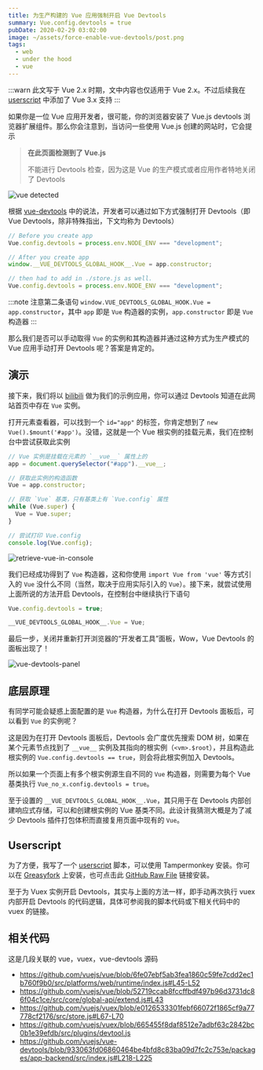 ```yaml
---
title: 为生产构建的 Vue 应用强制开启 Vue Devtools
summary: Vue.config.devtools = true
pubDate: 2020-02-29 03:02:00
image: ~/assets/force-enable-vue-devtools/post.png
tags:
  - web
  - under the hood
  - vue
---
```


:::warn
此文写于 Vue 2.x 时期，文中内容也仅适用于 Vue 2.x。不过后续我在 [userscript](#userscript) 中添加了 Vue 3.x 支持
:::

如果你是一位 Vue 应用开发者，很可能，你的浏览器安装了 Vue.js devtools 浏览器扩展组件。那么你会注意到，当访问一些使用 Vue.js 创建的网站时，它会提示

> **在此页面检测到了 Vue.js**
>
> 不能进行 Devtools 检查，因为这是 Vue 的生产模式或者应用作者特地关闭了 Devtools

![vue detected](~/assets/force-enable-vue-devtools/vue-detected.png)

根据 [vue-devtools](https://github.com/vuejs/devtools/tree/v5.3.4#force-enable-the-devtools)
中的说法，开发者可以通过如下方式强制打开 Devtools（即 Vue Devtools，除非特殊指出，下文均称为 Devtools）

```javascript
// Before you create app
Vue.config.devtools = process.env.NODE_ENV === "development";

// After you create app
window.__VUE_DEVTOOLS_GLOBAL_HOOK__.Vue = app.constructor;

// then had to add in ./store.js as well.
Vue.config.devtools = process.env.NODE_ENV === "development";
```

:::note
注意第二条语句 `window.VUE_DEVTOOLS_GLOBAL_HOOK.Vue = app.constructor`，其中 `app` 即是 `Vue` 构造器的实例，`app.constructor` 即是 `Vue` 构造器
:::

那么我们是否可以手动取得 `Vue` 的实例和其构造器并通过这种方式为生产模式的 Vue 应用手动打开 Devtools 呢？答案是肯定的。

## 演示

接下来，我们将以 [bilibili](https://www.bilibili.com/) 做为我们的示例应用，你可以通过 Devtools 知道在此网站首页中存在 `Vue` 实例。

打开元素查看器，可以找到一个 `id="app"` 的标签，你肯定想到了 `new Vue().$mount('#app')`。没错，这就是一个 Vue 根实例的挂载元素，我们在控制台中尝试获取此实例

```javascript
// Vue 实例是挂载在元素的 `__vue__` 属性上的
app = document.querySelector("#app").__vue__;

// 获取此实例的构造函数
Vue = app.constructor;

// 获取 `Vue` 基类，只有基类上有 `Vue.config` 属性
while (Vue.super) {
  Vue = Vue.super;
}

// 尝试打印 Vue.config
console.log(Vue.config);
```

![retrieve-vue-in-console](~/assets/force-enable-vue-devtools/retrieve-vue-in-console.png)

我们已经成功得到了 `Vue` 构造器，这和你使用 `import Vue from 'vue'` 等方式引入的 `Vue` 没什么不同（当然，取决于应用实际引入的 `Vue`）。接下来，就尝试使用上面所说的方法开启 Devtools，在控制台中继续执行下语句

```javascript
Vue.config.devtools = true;

__VUE_DEVTOOLS_GLOBAL_HOOK__.Vue = Vue;
```

最后一步，关闭并重新打开浏览器的“开发者工具”面板，Wow，Vue Devtools 的面板出现了！

![vue-devtools-panel](~/assets/force-enable-vue-devtools/vue-devtools-panel.png)

## 底层原理

有同学可能会疑惑上面配置的是 `Vue` 构造器，为什么在打开 Devtools 面板后，可以看到 `Vue` 的实例呢？

这是因为在打开 Devtools 面板后，Devtools 会广度优先搜索 DOM 树，如果在某个元素节点找到了 `__vue__` 实例及其指向的根实例（`<vm>.$root`），并且构造此根实例的 `Vue.config.devtools == true`，则会将此根实例加入 Devtools。

所以如果一个页面上有多个根实例源生自不同的 `Vue` 构造器，则需要为每个 Vue 基类执行 `Vue_no_x.config.devtools = true`。

至于设置的 `__VUE_DEVTOOLS_GLOBAL_HOOK__.Vue`，其只用于在 Devtools 内部创建响应式存储，可以和创建根实例的 Vue 基类不同。此设计我猜测大概是为了减少 Devtools 插件打包体积而直接复用页面中现有的 `Vue`。

## Userscript

为了方便，我写了一个 [userscript](https://github.com/EHfive/userscripts/blob/master/userscripts/enbale-vue-devtools/src/main.js)
脚本，可以使用 Tampermonkey 安装。你可以在 [Greasyfork](https://greasyfork.org/scripts/396985-enable-vue-devtools)
上安装，也可点击此 [GitHub Raw File](https://github.com/EHfive/userscripts/raw/master/userscripts/enbale-vue-devtools/dist/enable-vue-devtools.user.js) 链接安装。

至于为 Vuex 实例开启 Devtools，其实与上面的方法一样，即手动再次执行 vuex 内部开启 Devtools 的代码逻辑，具体可参阅我的脚本代码或下相关代码中的 vuex 的链接。

## 相关代码

这是几段关联的 vue，vuex，vue-devtools 源码

- https://github.com/vuejs/vue/blob/6fe07ebf5ab3fea1860c59fe7cdd2ec1b760f9b0/src/platforms/web/runtime/index.js#L45-L52
- https://github.com/vuejs/vue/blob/52719ccab8fccffbdf497b96d3731dc86f04c1ce/src/core/global-api/extend.js#L43
- https://github.com/vuejs/vuex/blob/e0126533301febf66072f1865cf9a77778cf2176/src/store.js#L67-L70
- https://github.com/vuejs/vuex/blob/665455f8daf8512e7adbf63c2842bc0b1e39efdb/src/plugins/devtool.js
- https://github.com/vuejs/vue-devtools/blob/933063fd06860464be4bfd8c83ba09d7fc2c753e/packages/app-backend/src/index.js#L218-L225
